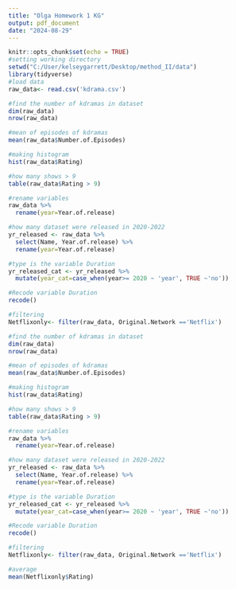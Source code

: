 ```yaml
---
title: "Olga Homework 1 KG"
output: pdf_document
date: "2024-08-29"
---
```


```r
knitr::opts_chunk$set(echo = TRUE)
#setting working directory
setwd("C:/User/kelseygarrett/Desktop/method_II/data")
library(tidyverse)
#load data
raw_data<- read.csv('kdrama.csv')

#find the number of kdramas in dataset
dim(raw_data)
nrow(raw_data)

#mean of episodes of kdramas
mean(raw_data$Number.of.Episodes)

#making histogram
hist(raw_data$Rating)

#how many shows > 9
table(raw_data$Rating > 9)

#rename variables 
raw_data %>% 
  rename(year=Year.of.release)

#how many dataset were released in 2020-2022
yr_released <- raw_data %>% 
  select(Name, Year.of.release) %>% 
  rename(year=Year.of.release)

#type is the variable Duration
yr_released_cat <- yr_released %>% 
  mutate(year_cat=case_when(year>= 2020 ~ 'year', TRUE ~'no'))

#Recode variable Duration
recode()

#filtering 
Netflixonly<- filter(raw_data, Original.Network =='Netflix')
```

```r
#find the number of kdramas in dataset
dim(raw_data)
nrow(raw_data)

#mean of episodes of kdramas
mean(raw_data$Number.of.Episodes)

#making histogram
hist(raw_data$Rating)

#how many shows > 9
table(raw_data$Rating > 9)

#rename variables 
raw_data %>% 
  rename(year=Year.of.release)

#how many dataset were released in 2020-2022
yr_released <- raw_data %>% 
  select(Name, Year.of.release) %>% 
  rename(year=Year.of.release)

#type is the variable Duration
yr_released_cat <- yr_released %>% 
  mutate(year_cat=case_when(year>= 2020 ~ 'year', TRUE ~'no'))

#Recode variable Duration
recode()

#filtering 
Netflixonly<- filter(raw_data, Original.Network =='Netflix')

#average 
mean(Netflixonly$Rating)
```

